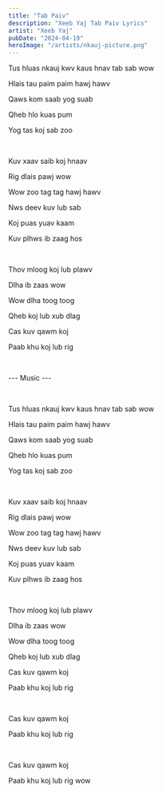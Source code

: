 ```yaml
---
title: "Tab Paiv"
description: "Xeeb Yaj Tab Paiv Lyrics"
artist: "Xeeb Yaj"
pubDate: "2024-04-19"
heroImage: "/artists/nkauj-picture.png"
---
```


Tus hluas nkauj kwv kaus hnav tab sab wow

Hlais tau paim paim hawj hawv

Qaws kom saab yog suab

Qheb hlo kuas pum

Yog tas koj sab zoo

<br />

Kuv xaav saib koj hnaav

Rig dlais pawj wow

Wow zoo tag tag hawj hawv

Nws deev kuv lub sab

Koj puas yuav kaam

Kuv plhws ib zaag hos

<br />

Thov mloog koj lub plawv

Dlha ib zaas wow

Wow dlha toog toog

Qheb koj lub xub dlag

Cas kuv qawm koj

Paab khu koj lub rig

<br />

--- Music ---

<br />

Tus hluas nkauj kwv kaus hnav tab sab wow

Hlais tau paim paim hawj hawv

Qaws kom saab yog suab

Qheb hlo kuas pum

Yog tas koj sab zoo

<br />

Kuv xaav saib koj hnaav

Rig dlais pawj wow

Wow zoo tag tag hawj hawv

Nws deev kuv lub sab

Koj puas yuav kaam

Kuv plhws ib zaag hos

<br />

Thov mloog koj lub plawv

Dlha ib zaas wow

Wow dlha toog toog

Qheb koj lub xub dlag

Cas kuv qawm koj

Paab khu koj lub rig

<br />

Cas kuv qawm koj

Paab khu koj lub rig

<br />

Cas kuv qawm koj

Paab khu koj lub rig wow
